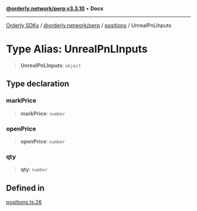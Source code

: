 [**@orderly.network/perp v3.3.10**](/sdks/tech-doc/@orderly.network/perp/README) • **Docs**

***

[Orderly SDKs](/sdks/tech-doc/packages) / [@orderly.network/perp](/sdks/tech-doc/@orderly.network/perp/README) / [positions](/sdks/tech-doc/@orderly.network/perp/namespaces/positions/README) / UnrealPnLInputs

# Type Alias: UnrealPnLInputs

> **UnrealPnLInputs**: `object`

## Type declaration

### markPrice

> **markPrice**: `number`

### openPrice

> **openPrice**: `number`

### qty

> **qty**: `number`

## Defined in

[positions.ts:26](https://github.com/OrderlyNetwork/js-sdk/blob/554ae704783e3b83c40bb234a899e8f02987d9b6/packages/perp/src/positions.ts#L26)
